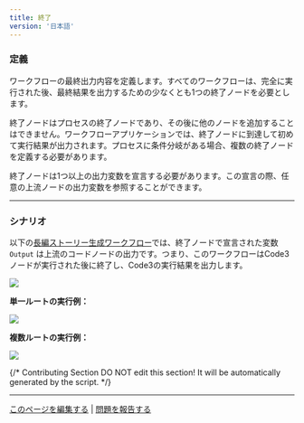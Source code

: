 ```yaml
---
title: 終了
version: '日本語'
---
```


### 定義

ワークフローの最終出力内容を定義します。すべてのワークフローは、完全に実行された後、最終結果を出力するための少なくとも1つの終了ノードを必要とします。

終了ノードはプロセスの終了ノードであり、その後に他のノードを追加することはできません。ワークフローアプリケーションでは、終了ノードに到達して初めて実行結果が出力されます。プロセスに条件分岐がある場合、複数の終了ノードを定義する必要があります。

終了ノードは1つ以上の出力変数を宣言する必要があります。この宣言の際、任意の上流ノードの出力変数を参照することができます。


***

### シナリオ

以下の[長編ストーリー生成ワークフロー](./iteration#1)では、終了ノードで宣言された変数 `Output` は上流のコードノードの出力です。つまり、このワークフローはCode3ノードが実行された後に終了し、Code3の実行結果を出力します。

![](https://docs.dify.ai/~gitbook/image?url=https%3A%2F%2F3866086014-files.gitbook.io%2F%7E%2Ffiles%2Fv0%2Fb%2Fgitbook-x-prod.appspot.com%2Fo%2Fspaces%252FRncMhlfeYTrpujwzDIqw%252Fuploads%252Fgit-blob-9d99907b12419fb3b7c1ab4082a147af3ffb6221%252Fend-answer.png%3Falt%3Dmedia&width=768&dpr=2&quality=100&sign=66745000&sv=1)

**単一ルートの実行例：**

![](/ja-jp/img/463291f9ab3d62ff3b4094e97d8ea543.png)

**複数ルートの実行例：**

![](/ja-jp/img/6dfcb4a8e25ae2132c663299eef596ea.png)

{/*
Contributing Section
DO NOT edit this section!
It will be automatically generated by the script.
*/}

---

[このページを編集する](https://github.com/langgenius/dify-docs/edit/main/ja-jp/guides/workflow/node/end.mdx) | [問題を報告する](https://github.com/langgenius/dify-docs/issues/new?template=docs.yml)

